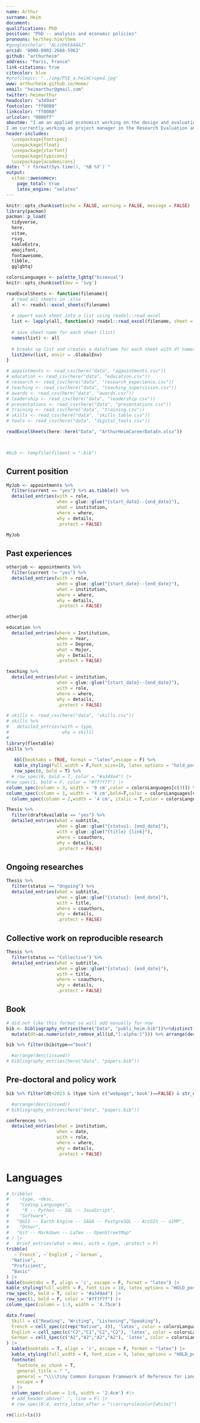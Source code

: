 ```yaml
---
name: Arthur
surname: Heim
document: 
qualifications: PhD
position: "PhD -- analysis and economic policies"
pronouns: he/they:him/them
#googlescholar: "ALzz0kEAAAAJ"
orcid: '0000-0002-2668-5963'
github: "arthurheim"
address: "Paris, France"
link-citations: true
citecolor: blue
#profilepic: "../img/PSE_a.heimCroped.jpg"
www: arthurheim.github.io/Home/
email: "heimarthur@gmail.com"
twitter: heimarthur
headcolor: "a349a4"
footcolor: "ff0080"
linkcolor: "ff0080"
urlcolor: "0000ff" 
aboutme: "I am an applied economist working on the design and evaluation of public policies to reduce inequalities and poverty in France. I combine field experiments and microeconometrics to study the effects of active labour market policies for single mothers and how administrative support and information can improve access to early childcare services. I also use market design and implement fair assignment mechanisms for daycare seats in French municipalities.
I am currently working as project manager in the Research Evaluation and Statistics department (DSER) of the French National family allowance fund (Cnaf)."
header-includes:
  \usepackage{fontspec}
  \usepackage{float}
  \usepackage{starfont}
  \usepackage{typicons}
  \usepackage{academicons}
date: "`r format(Sys.time(), '%B %Y')`"
output:
  vitae::awesomecv:
    page_total: true
    latex_engine: "xelatex"
---
```



```r
knitr::opts_chunk$set(echo = FALSE, warning = FALSE, message = FALSE)
library(pacman)
pacman::p_load(
  tidyverse,
  here,
  vitae,
  rsvg,
  kableExtra,
  emojifont,
  fontawesome,
  tibble,
  gglgbtq)

colorsLanguages <- palette_lgbtq("bisexual")
knitr::opts_chunk$set(dev = 'svg')

```

```r
readExcelSheets <- function(filename){
  # read all sheets in .xlsx 
  all <- readxl::excel_sheets(filename)
  
  # import each sheet into a list using readxl::read_excel
  list <- lapply(all, function(x) readxl::read_excel(filename, sheet = x))
  
  # save sheet name for each sheet (list)
  names(list) <- all
  
  # breaks up list and creates a dataframe for each sheet with df names matching sheet names
  list2env(list, envir = .GlobalEnv)
}
```

```r
# appointments <- read_csv(here("data", "appointments.csv"))
# education <- read_csv(here("data", "education.csv"))
# research <- read_csv(here("data", "research_experience.csv"))
# teaching <- read_csv(here("data", "teaching_supervision.csv"))
# awards <- read_csv(here("data", "awards.csv"))
# leadership <- read_csv(here("data", "leadership.csv"))
# presentations <- read_csv(here("data", "presentations.csv"))
# training <- read_csv(here("data", "training.csv"))
# skills <- read_csv(here("data", "skills_table.csv"))
# tools <- read_csv(here("data", "digital_tools.csv"))

readExcelSheets(here::here("Data", "ArthurHeimCareerDataEn.xlsx"))



#bib <- tempfile(fileext = ".bib")


```

\section{Appointments $\quad$ \faSuitcase}

## Current position

```r
MyJob <- appointments %>%
  filter(current == "yes") %>% as.tibble() %>% 
  detailed_entries(with = role,
                   when = glue::glue("{start_date}--{end_date}"),
                   what = institution,
                   where = where,
                   why = details,
                   .protect = FALSE)

MyJob
```

## Past experiences

```r
otherjob <- appointments %>%
  filter(current != "yes") %>%
  detailed_entries(with = role,
                   when = glue::glue("{start_date}--{end_date}"),
                   what = institution,
                   where = where,
                   why = details,
                   .protect = FALSE)

otherjob
```

\section{Education $\quad$ \faInstitution }

```r
education %>%
  detailed_entries(where = Institution,
                   when = Year,
                   with = Degree,
                   what = Major,
                   why = Details,
                   .protect = FALSE)
```

\newpage
<!-- # Skills -->


\section{Teaching experiences $\quad$ \faGroup}

```r
teaching %>%
  detailed_entries(what = institution,
                   when = glue::glue("{start_date}--{end_date}"),
                   with = role,
                   where = where,
                   why = details,
                   .protect = FALSE)
```


\section{Programming skills $\quad$ \faConnectdevelop}

<!-- `r fa('r-project', fill = 'steelblue')` -->


```r
# skills <- read_csv(here("data", "skills.csv"))
# skills %>%
#   detailed_entries(with = type,
#                    why = skill)
#
library(flextable)
skills %>% 
 
   kbl(booktabs = TRUE, format = "latex",escape = F) %>%
   kable_styling(full_width = F,font_size=10, latex_options = "hold_position",protect_latex=FALSE) %>%
   row_spec(0, bold = T) %>% 
  # row_spec(0, bold = T, color = "#a349a4") |>
#row_spec(1, bold = F, color = "#7f7f7f") |>
column_spec(column = 3, width = '9 cm',color = colorsLanguages[c(3)]) %>% 
column_spec(column = 1, width = '4 cm',bold=T,color = colorsLanguages[c(1)]) %>% 
  column_spec(column = 2,width = '4 cm', italic = T,color = colorsLanguages[c(2)]) 

```



\section{PhD thesis $\quad$ \faGraduationCap}

```r
Thesis %>%
  filter(draftAvailable == "yes") %>%
  detailed_entries(what = subtitle,
                   when = glue::glue("{status}: {end_date}"),
                   with = glue::glue("{title} {link}"),
                   where = coauthors,
                   why = details,
                   .protect = FALSE)
```



\newpage

\section{Working papers and ongoing projects $\quad$ \faPencilSquare}

## Ongoing researches

```r
Thesis %>%
  filter(status == "Ongoing") %>%
  detailed_entries(what = subtitle,
                   when = glue::glue("{status}: {end_date}"),
                   with = title,
                   where = coauthors,
                   why = details,
                   .protect = FALSE)
```


## Collective work on reproducible research

```r
Thesis %>%
  filter(status == "Collective") %>%
  detailed_entries(what = subtitle,
                   when = glue::glue("{status}: {end_date}"),
                   with = title,
                   where = coauthors,
                   why = details,
                   .protect = FALSE)
```



\section{Publications $\quad$ \faFolderOpen}


## Book
<!-- \footnotesize -->
```r
# did not like this format so will add manually for now
bib <- bibliography_entries(here("Data", "publi_heim.bib"))%>%distinct(title,.keep_all = TRUE) %>% 
  mutate(dt=as.numeric(str_remove_all(id,"[:alpha:]"))) %>% arrange(desc(dt))

bib %>% filter(bib$type=="book")

  #arrange(desc(issued))
# bibliography_entries(here("data", "papers.bib"))
```


## Pre-doctoral and policy work
<!-- \footnotesize -->
```r


bib %>% filter(dt<2023 & (type %in% c("webpage",'book')==FALSE) & str_detect(bib$id,"ontaignac")==FALSE)

  #arrange(desc(issued))
# bibliography_entries(here("data", "papers.bib"))
```

<!-- \clearpage -->
\section{Selected conferences $\quad$ \faInstitution}


```r
conferences %>%
  detailed_entries(what = institution,
                   when = date,
                   with = role,
                   where = where,
                   why = details,
                   .protect = FALSE)
```



# Languages 

```r
# tribble(
#    ~type, ~desc,
#    "Coding Languages",
#     "R -- Python -- SQL -- JavaScript",
#    "Software",
#   "QGIS -- Earth Engine -- SAGA -- PostgreSQL -- ArcGIS -- GIMP",
#    "Other",
#   "Git -- Markdown -- LaTex -- OpenStreetMap"
# ) |>
#   brief_entries(what = desc, with = type, .protect = F)
tribble(
   ~`French`, ~`English`, ~`German`,
  "Native",
  "Proficient",
  "Basic"
) |>
kable(booktabs = T, align = 'c', escape = F, format = "latex") |>
kable_styling(full_width = F, font_size = 10, latex_options = "HOLD_position") |>
row_spec(0, bold = T, color = "#a349a4") |>
row_spec(1, bold = F, color = "#7f7f7f") |>
column_spec(column = 1:3, width = '4.75cm')
```



```r
data.frame(
  Skill = c("Reading", "Writing", "Listening","Speaking"),
  French = cell_spec(c(rep("Native", 4)), 'latex', color = colorsLanguages[c(1)]), 
  English = cell_spec(c("C2","C1","C2","C2"), 'latex', color = colorsLanguages[c(2)]), 
  German = cell_spec(c("A2","A2","A2","A2"), 'latex', color = colorsLanguages[c(3)]) 
) |>
  kable(booktabs = T, align = 'c', escape = F, format = "latex") |>
  kable_styling(full_width = F, font_size = 9, latex_options = "HOLD_position") |> 
  footnote(
    footnote_as_chunk = T,
    general_title = " ",
    general = "\\\\tiny Common European Framework of Reference for Languages: A1/A2: Basic User. B1/B2: Independent User. C1/C2: Proficient User",
    escape = F
  ) |>
  column_spec(column = 1:6, width = '2.4cm') #|> 
  # add_header_above(' ', line = F) |>
  # row_spec(0:4, extra_latex_after = "\\arrayrulecolor{white}") 
```



<!-- \clearpage -->

```r
rm(list=ls())
```
